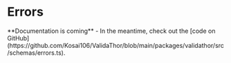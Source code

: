 
# Errors

<Callout emoji="⚠️">
  **Documentation is coming** - In the meantime, check out the [code on GitHub](https://github.com/Kosai106/ValidaThor/blob/main/packages/validathor/src/schemas/errors.ts).
</Callout>